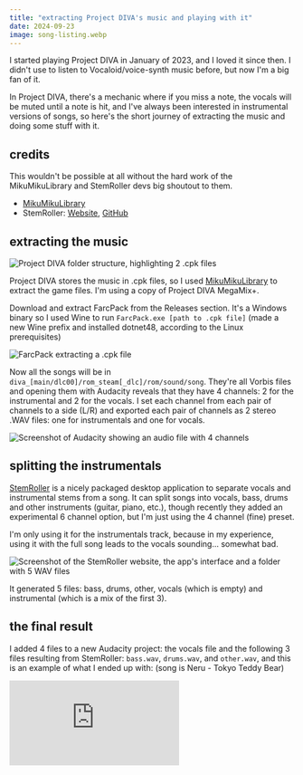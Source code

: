 ```yaml
---
title: "extracting Project DIVA's music and playing with it"
date: 2024-09-23
image: song-listing.webp
---
```


I started playing Project DIVA in January of 2023, and I loved it since then. I
didn't use to listen to Vocaloid/voice-synth music before, but now I'm a big fan
of it.

In Project DIVA, there's a mechanic where if you miss a note, the vocals will be
muted until a note is hit, and I've always been interested in instrumental
versions of songs, so here's the short journey of extracting the music and doing
some stuff with it.

## credits

This wouldn't be possible at all without the hard work of the MikuMikuLibrary
and StemRoller devs big shoutout to them.

- [MikuMikuLibrary](https://github.com/blueskythlikesclouds/MikuMikuLibrary)
- StemRoller: [Website](https://stemroller.com/),
  [GitHub](https://github.com/stemrollerapp/stemroller)

## extracting the music

![Project DIVA folder structure, highlighting 2 .cpk files](./pjd-folder.webp)

Project DIVA stores the music in .cpk files, so I used
[MikuMikuLibrary](https://github.com/blueskythlikesclouds/MikuMikuLibrary) to
extract the game files. I'm using a copy of Project DIVA MegaMix+.

Download and extract FarcPack from the Releases section. It's a Windows binary
so I used Wine to run `FarcPack.exe [path to .cpk file]` (made a new Wine prefix
and installed dotnet48, according to the Linux prerequisites)

![FarcPack extracting a .cpk file](./extracting-with-farcpack.webp)

Now all the songs will be in `diva_[main/dlc00]/rom_steam[_dlc]/rom/sound/song`.
They're all Vorbis files and opening them with Audacity reveals that they have 4
channels: 2 for the instrumental and 2 for the vocals. I set each channel from
each pair of channels to a side (L/R) and exported each pair of channels as 2
stereo .WAV files: one for instrumentals and one for vocals.

![Screenshot of Audacity showing an audio file with 4 channels](./audacity.webp)

## splitting the instrumentals

[StemRoller](https://github.com/stemrollerapp/stemroller) is a nicely packaged
desktop application to separate vocals and instrumental stems from a song. It
can split songs into vocals, bass, drums and other instruments (guitar, piano,
etc.), though recently they added an experimental 6 channel option, but I'm just
using the 4 channel (fine) preset.

I'm only using it for the instrumentals track, because in my experience, using
it with the full song leads to the vocals sounding... somewhat bad.

![Screenshot of the StemRoller website, the app's interface and a folder with 5 WAV files](./stemroller.webp)

It generated 5 files: bass, drums, other, vocals (which is empty) and
instrumental (which is a mix of the first 3).

## the final result

I added 4 files to a new Audacity project: the vocals file and the following 3
files resulting from StemRoller: `bass.wav`, `drums.wav`, and `other.wav`, and
this is an example of what I ended up with: (song is Neru - Tokyo Teddy Bear)

<iframe
  class="aspect-video w-full"
  src="https://www.youtube-nocookie.com/embed/OaNkeF979eQ"
  title="YouTube video player"
  frameborder="0"
  allow="accelerometer; autoplay; clipboard-write; encrypted-media; gyroscope; picture-in-picture; web-share"
  referrerpolicy="strict-origin-when-cross-origin"
  allowfullscreen
  loading="lazy"
></iframe>
